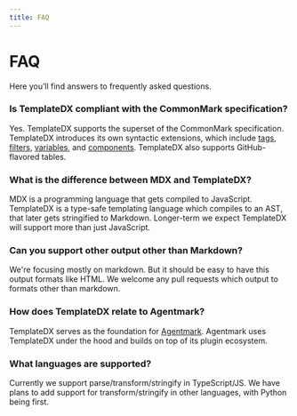```yaml
---
title: FAQ
---
```


# FAQ

Here you’ll find answers to frequently asked questions.

### Is TemplateDX compliant with the CommonMark specification?

Yes. TemplateDX supports the superset of the CommonMark specification. 
TemplateDX introduces its own syntactic extensions, which include [tags](/docs/tags), [filters](/docs/filters), [variables](/docs/variables), and [components](/docs/components). 
TemplateDX also supports GitHub-flavored tables.

### What is the difference between MDX and TemplateDX?

MDX is a programming language that gets compiled to JavaScript. TemplateDX is a type-safe templating language which compiles to an AST, that later gets
stringified to Markdown. Longer-term we expect TemplateDX will support more than just JavaScript.

### Can you support other output other than Markdown?

We're focusing mostly on markdown. But it should be easy to have this output formats like HTML. We welcome any pull requests
which output to formats other than markdown.

### How does TemplateDX relate to Agentmark?

TemplateDX serves as the foundation for [Agentmark](https://github.com/agentmark-ai/agentmark). Agentmark uses TemplateDX under the hood
and builds on top of its plugin ecosystem.

### What languages are supported?

Currently we support parse/transform/stringify in TypeScript/JS. We have plans to add support for transform/stringify in other languages, with Python being first.